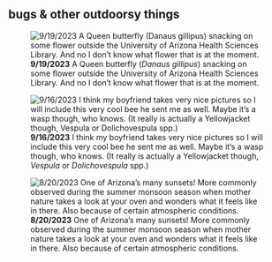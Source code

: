 ## bugs & other outdoorsy things

::: {layout-ncol="3"}
![**9/19/2023** A Queen butterfly (*Danaus gillipus*) snacking on some flower outside the University of Arizona Health Sciences Library. And no I don't know what flower that is at the moment.](images/IMG_7969.jpg)

![**9/16/2023** I think my boyfriend takes very nice pictures so I will include this very cool bee he sent me as well. Maybe it's a wasp though, who knows. (It really is actually a Yellowjacket though, *Vespula* or *Dolichovespula* spp.)](images/IMG_0957.jpg)

![**8/20/2023** One of Arizona's many sunsets! More commonly observed during the summer monsoon season when mother nature takes a look at your oven and wonders what it feels like in there. Also because of certain atmospheric conditions.](images/IMG_7569.jpg)
:::
